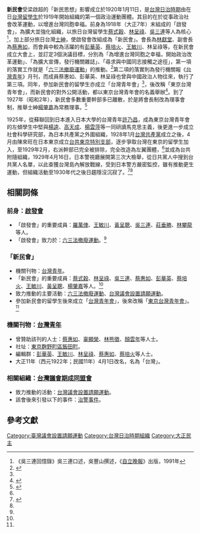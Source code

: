 '''新民會'''受梁啟超的「新民思想」影響成立於1920年1月11日，是[[台灣日治時期|台灣日治時期]]由在日[[台灣|台灣]][[留學生|留學生]]於1919年開始組織的第一個政治運動團體。其目的在於從事政治社會改革運動，以增進台灣同胞幸福。前身為1918年（大正7年）末組成的「啟發會」，為擴大並強化組織，以旅日台灣留學生[[蔡式穀|蔡式穀]]、[[林呈祿|林呈祿]]、[[吳三連|吳三連]]等人為核心<ref name="W">《吳三連回憶錄》吳三連口述，吳豐山撰述，《[[自立晚報|自立晚報]]》出版，1991年</ref>，加上部分旅日台灣[[士紳|士紳]]，使啟發會改組成為「新民會」。會長為[[林獻堂|林獻堂]]、副會長為[[蔡惠如|蔡惠如]]，而會員中較為活躍的有[[彭華英|彭華英]]、[[蔡培火|蔡培火]]、[[王敏川|王敏川]]、林呈祿等。在新民會成立大會上，並訂定3個決議目標，分別為「為增進台灣同胞之幸福，開始政治改革運動」、「為擴大宣傳，發行機關雜誌」、「尋求與中國同志接觸之途徑」，第一項的落實工作就是「[[六三法撤廢運動|六三法撤廢運動]]」的推動。<ref name="movement">{{cite book|title=日據時期台灣學生運動1913-1945 |publisher=時報文化|author=[[藍博洲|藍博洲]]|date=1993-04-10}}</ref>第二項的落實則為發行機關報《[[台灣青年|台灣青年]]》月刊，而成員蔡惠如、彭華英、林呈祿也曾與中國政治人物往來，執行了第三項。同年，參加新民會的留學生亦成立「台灣青年會」<ref name="W"/>，後改稱「東京台灣青年會」，而新民會的對外公開活動，都以東京台灣青年會的名義舉辦<ref name="T">{{cite book|title=《台灣文化協會滄桑》|location=台北|author=林柏維|publisher=臺原|date=1993}}</ref>。到了1927年（昭和2年），新民會多數重要幹部多已離散，於是將會長制改為理事會制，推舉士紳[[楊肇嘉|楊肇嘉]]為常務理事。<ref name="L">{{cite book|title=《日據時代台灣共產黨史1928-1932》|location=台北|author=[[盧修一|盧修一]]|publisher=前衛|date=1990}}</ref>

1925年，從蘇聯回到日本進入日本大學的台灣青年[[許乃昌|許乃昌]]，成為東京台灣青年會的左傾學生中堅與[[楊逵|楊逵]]、[[高天成|高天成]]、[[楊雲萍|楊雲萍]]等一同研讀馬克思主義，後更進一步成立社會科學研究部，為日本共產黨之外圍組織，1928年1月[[台灣共產黨|台灣共產黨]]成立之後，4月由陳來旺在日本東京成立[[台灣共產黨|台共東京特別支部]]，逐步爭取台灣在東京的留學生加入，至1929年2月，右派幹部已完全被排除，完全改造為左翼團體，<ref name="movement"/>並成為台共附隨組織，1929年4月16日，日本警視廳展開第三次大檢舉，從日共黨人中搜到台共黨人名單，以此查獲台灣島內解放戰線，受到日本警方嚴密監控，雖有推動更生運動，但組織活動至1930年代之後日趨隱沒沉寂了。<ref>{{cite book|title=《台灣人的抵抗與認同》|location=台北|author=陳翠蓮|publisher=遠流|date=2008-08-01 }}</ref><ref name="L"/>

==相關詞條==
===前身：[[啟發會|啟發會]]===
*「啟發會」的重要成員：[[羅萬俥|羅萬俥]]、[[王敏川|王敏川]]、[[黃呈聰|黃呈聰]]、[[吳三連|吳三連]]、[[莊垂勝|莊垂勝]]、[[林攀龍|林攀龍]]等人。
*「啟發會」致力於：[[六三法撤廢運動|六三法撤廢運動]]。<ref name="T"/>
===「新民會」===
{{wikisourceshas|新民會章程}}
*機關刊物：[[台灣青年|台灣青年]]。
*「新民會」的重要成員：[[蔡式穀|蔡式穀]]、[[林呈祿|林呈祿]]、[[吳三連|吳三連]]、[[蔡惠如|蔡惠如]]、[[彭華英|彭華英]]、[[蔡培火|蔡培火]]、[[王敏川|王敏川]]、[[黃呈聰|黃呈聰]]、[[楊肇嘉|楊肇嘉]]等人。<ref name="W"/>
*致力推動的主要活動：[[六三法撤廢運動|六三法撤廢運動]]、[[台灣議會設置請願運動|台灣議會設置請願運動]]。
*參加新民會的留學生後來成立「[[台灣青年會|台灣青年會]]」，後來改稱「[[東京台灣青年會|東京台灣青年會]]」。<ref name="L"/>
===機關刊物：[[台灣青年|台灣青年]]===
*曾贊助該刊的人士：[[蔡惠如|蔡惠如]]、[[辜顯榮|辜顯榮]]、[[林熊徵|林熊徵]]、[[顏雲年|顏雲年]]等人士。
*社址：[[東京麴野町區飯田町|東京麴野町區飯田町]]。
*編輯群：[[彭華英|彭華英]]、[[王敏川|王敏川]]、[[林呈祿|林呈祿]]、[[蔡惠如|蔡惠如]]、[[蔡培火|蔡培火]]等人士。
*大正11年（西元1922年；民國11年）4月1日改名，名為「台灣」。

===相關組織：[[台灣議會期成同盟會|台灣議會期成同盟會]]===
*致力推動的活動：[[台灣議會設置請願運動|台灣議會設置請願運動]]。
*該會後來引發以下的事件：[[治警事件|治警事件]]。

==參考文獻==
{{reflist}}

[[Category:臺灣議會設置請願運動|Category:臺灣議會設置請願運動]]
[[Category:台灣日治時期組織|Category:台灣日治時期組織]]
[[Category:大正民主|Category:大正民主]]